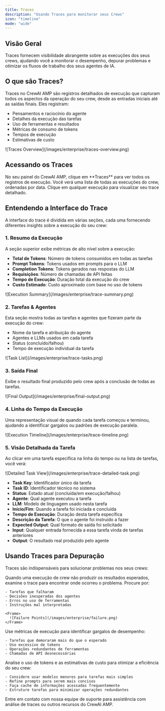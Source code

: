 ```yaml
---
title: Traces
description: "Usando Traces para monitorar seus Crews"
icon: "timeline"
mode: "wide"
---
```


## Visão Geral

Traces fornecem visibilidade abrangente sobre as execuções dos seus crews, ajudando você a monitorar o desempenho, depurar problemas e otimizar os fluxos de trabalho dos seus agentes de IA.

## O que são Traces?

Traces no CrewAI AMP são registros detalhados de execução que capturam todos os aspectos da operação do seu crew, desde as entradas iniciais até as saídas finais. Eles registram:

- Pensamentos e raciocínio do agente
- Detalhes da execução das tarefas
- Uso de ferramentas e resultados
- Métricas de consumo de tokens
- Tempos de execução
- Estimativas de custo

<Frame>
  ![Traces Overview](/images/enterprise/traces-overview.png)
</Frame>

## Acessando os Traces

<Steps>
  <Step title="Navegue até a aba Traces">
    No seu painel do CrewAI AMP, clique em **Traces** para ver todos os registros de execução.
  </Step>
  
  <Step title="Selecione uma Execução">
    Você verá uma lista de todas as execuções do crew, ordenadas por data. Clique em qualquer execução para visualizar seu trace detalhado.
  </Step>
</Steps>

## Entendendo a Interface do Trace

A interface do trace é dividida em várias seções, cada uma fornecendo diferentes insights sobre a execução do seu crew:

### 1. Resumo da Execução

A seção superior exibe métricas de alto nível sobre a execução:

- **Total de Tokens**: Número de tokens consumidos em todas as tarefas
- **Prompt Tokens**: Tokens usados em prompts para o LLM
- **Completion Tokens**: Tokens gerados nas respostas do LLM
- **Requisições**: Número de chamadas de API feitas
- **Tempo de Execução**: Duração total da execução do crew
- **Custo Estimado**: Custo aproximado com base no uso de tokens

<Frame>
  ![Execution Summary](/images/enterprise/trace-summary.png)
</Frame>

### 2. Tarefas & Agentes

Esta seção mostra todas as tarefas e agentes que fizeram parte da execução do crew:

- Nome da tarefa e atribuição do agente
- Agentes e LLMs usados em cada tarefa
- Status (concluído/falhou)
- Tempo de execução individual da tarefa

<Frame>
  ![Task List](/images/enterprise/trace-tasks.png)
</Frame>

### 3. Saída Final

Exibe o resultado final produzido pelo crew após a conclusão de todas as tarefas.

<Frame>
  ![Final Output](/images/enterprise/final-output.png)
</Frame>

### 4. Linha do Tempo da Execução

Uma representação visual de quando cada tarefa começou e terminou, ajudando a identificar gargalos ou padrões de execução paralela.

<Frame>
  ![Execution Timeline](/images/enterprise/trace-timeline.png)
</Frame>

### 5. Visão Detalhada da Tarefa

Ao clicar em uma tarefa específica na linha do tempo ou na lista de tarefas, você verá:

<Frame>
  ![Detailed Task View](/images/enterprise/trace-detailed-task.png)
</Frame>

- **Task Key**: Identificador único da tarefa
- **Task ID**: Identificador técnico no sistema
- **Status**: Estado atual (concluída/em execução/falhou)
- **Agente**: Qual agente executou a tarefa
- **LLM**: Modelo de linguagem usado nesta tarefa
- **Início/Fim**: Quando a tarefa foi iniciada e concluída
- **Tempo de Execução**: Duração desta tarefa específica
- **Descrição da Tarefa**: O que o agente foi instruído a fazer
- **Expected Output**: Qual formato de saída foi solicitado
- **Input**: Qualquer entrada fornecida a essa tarefa vinda de tarefas anteriores
- **Output**: O resultado real produzido pelo agente


## Usando Traces para Depuração

Traces são indispensáveis para solucionar problemas nos seus crews:

<Steps>
  <Step title="Identifique Pontos de Falha">
    Quando uma execução de crew não produzir os resultados esperados, examine o trace para encontrar onde ocorreu o problema. Procure por:
    
    - Tarefas que falharam
    - Decisões inesperadas dos agentes
    - Erros no uso de ferramentas
    - Instruções mal interpretadas

    <Frame>
      ![Failure Points](/images/enterprise/failure.png)
    </Frame>
  </Step>
  
  <Step title="Otimizar Desempenho">
    Use métricas de execução para identificar gargalos de desempenho:
    
    - Tarefas que demoraram mais do que o esperado
    - Uso excessivo de tokens
    - Operações redundantes de ferramentas
    - Chamadas de API desnecessárias
  </Step>
  
  <Step title="Melhore a Eficiência de Custos">
    Analise o uso de tokens e as estimativas de custo para otimizar a eficiência do seu crew:
    
    - Considere usar modelos menores para tarefas mais simples
    - Refine prompts para serem mais concisos
    - Faça cache de informações acessadas frequentemente
    - Estruture tarefas para minimizar operações redundantes
  </Step>
</Steps>

<Card title="Precisa de ajuda?" icon="headset" href="mailto:support@crewai.com">
  Entre em contato com nossa equipe de suporte para assistência com análise de traces ou outros recursos do CrewAI AMP.
</Card>